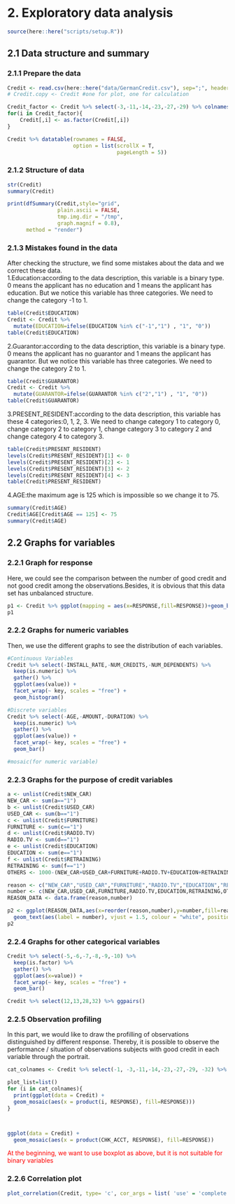 # 2. Exploratory data analysis    

```r
source(here::here("scripts/setup.R"))
```

## 2.1 Data structure and summary   

### 2.1.1 Prepare the data    
```r
Credit <- read.csv(here::here("data/GermanCredit.csv"), sep=";", header=T)
# Credit.copy <- Credit #one for plot, one for calculation

Credit_factor <- Credit %>% select(-3,-11,-14,-23,-27,-29) %>% colnames()
for(i in Credit_factor){
    Credit[,i] <- as.factor(Credit[,i])
} 

Credit %>% datatable(rownames = FALSE,
                     option = list(scrollX = T,
                                   pageLength = 5))

```

### 2.1.2 Structure of data
```r
str(Credit)
summary(Credit)
```
   
```r

print(dfSummary(Credit,style="grid",
                plain.ascii = FALSE, 
                tmp.img.dir = "/tmp",
                graph.magnif = 0.8),
      method = "render")
```

### 2.1.3 Mistakes found in the data    
After checking the structure, we find some mistakes about the data and we correct these data.     
1.Education:according to the data description, this variable is a binary type. 0 means the applicant has no education and 1 means the applicant has education. But we notice this variable has three categories. We need to change the category -1 to 1.    
```r
table(Credit$EDUCATION)
Credit <- Credit %>% 
  mutate(EDUCATION=ifelse(EDUCATION %in% c("-1","1") , "1", "0"))
table(Credit$EDUCATION)
```

2.Guarantor:according to the data description, this variable is a binary type. 0 means the applicant has no guarantor and 1 means the applicant has guarantor. But we notice this variable has three categories. We need to change the category 2 to 1.    
```r
table(Credit$GUARANTOR)
Credit <- Credit %>% 
  mutate(GUARANTOR=ifelse(GUARANTOR %in% c("2","1") , "1", "0"))
table(Credit$GUARANTOR)
```

3.PRESENT_RESIDENT:according to the data description, this variable has these 4 categories:0, 1, 2, 3. We need to change category 1 to category 0, change category 2 to category 1, change category 3 to category 2 and change category 4 to category 3.    
```r
table(Credit$PRESENT_RESIDENT)
levels(Credit$PRESENT_RESIDENT)[1] <- 0
levels(Credit$PRESENT_RESIDENT)[2] <- 1
levels(Credit$PRESENT_RESIDENT)[3] <- 2
levels(Credit$PRESENT_RESIDENT)[4] <- 3
table(Credit$PRESENT_RESIDENT)
```

4.AGE:the maximum age is 125 which is impossible so we change it to 75. 
```r
summary(Credit$AGE)
Credit$AGE[Credit$AGE == 125] <- 75
summary(Credit$AGE)
```


## 2.2 Graphs for variables    

### 2.2.1 Graph for response    
Here, we could see the comparison between the number of good credit and not good credit among the observations.Besides, it is obvious that this data set has unbalanced structure.      

```r
p1 <- Credit %>% ggplot(mapping = aes(x=RESPONSE,fill=RESPONSE))+geom_bar()
p1
```

### 2.2.2 Graphs for numeric variables    
Then, we use the different graphs to see the distribution of each variables.    

```r
#Continuous Variables
Credit %>% select(-INSTALL_RATE,-NUM_CREDITS,-NUM_DEPENDENTS) %>% 
  keep(is.numeric) %>% 
  gather() %>% 
  ggplot(aes(value)) +
  facet_wrap(~ key, scales = "free") +
  geom_histogram()
```


```r
#Discrete variables
Credit %>% select(-AGE,-AMOUNT,-DURATION) %>% 
  keep(is.numeric) %>% 
  gather() %>% 
  ggplot(aes(value)) +
  facet_wrap(~ key, scales = "free") +
  geom_bar()
```


```r
#mosaic(for numeric variable)
```


### 2.2.3 Graphs for the purpose of credit variables    

```r
a <- unlist(Credit$NEW_CAR) 
NEW_CAR <- sum(a=="1")
b <- unlist(Credit$USED_CAR) 
USED_CAR <- sum(b=="1")
c <- unlist(Credit$FURNITURE) 
FURNITURE <- sum(c=="1")
d <- unlist(Credit$RADIO.TV) 
RADIO.TV <- sum(d=="1")
e <- unlist(Credit$EDUCATION)
EDUCATION <- sum(e=="1")
f <- unlist(Credit$RETRAINING)
RETRAINING <- sum(f=="1")
OTHERS <- 1000-(NEW_CAR+USED_CAR+FURNITURE+RADIO.TV+EDUCATION+RETRAINING)

reason <- c("NEW_CAR","USED_CAR","FURNITURE","RADIO.TV","EDUCATION","RETRAINING","OTHERS")
number <- c(NEW_CAR,USED_CAR,FURNITURE,RADIO.TV,EDUCATION,RETRAINING,OTHERS)
REASON_DATA <- data.frame(reason,number)

p2 <- ggplot(REASON_DATA,aes(x=reorder(reason,number),y=number,fill=reason))+geom_col()+
  geom_text(aes(label = number), vjust = 1.5, colour = "white", position = position_dodge(.9), size = 5)
p2
```

### 2.2.4 Graphs for other categorical variables      
```r
Credit %>% select(-5,-6,-7,-8,-9,-10) %>% 
  keep(is.factor) %>% 
  gather() %>% 
  ggplot(aes(x=value)) +
  facet_wrap(~ key, scales = "free") +
  geom_bar()
```
  
```r
Credit %>% select(12,13,28,32) %>% ggpairs()
```

### 2.2.5 Observation profiling          
In this part, we would like to draw the profilling of observations distinguished by different response. Thereby, it is possible to observe the performance / situation of observations subjects with good credit in each variable through the portrait.    
```r
cat_colnames <- Credit %>% select(-1, -3,-11,-14,-23,-27,-29, -32) %>% colnames()

plot_list=list()
for (i in cat_colnames){
  print(ggplot(data = Credit) +
  geom_mosaic(aes(x = product(i, RESPONSE), fill=RESPONSE)))
}



ggplot(data = Credit) +
  geom_mosaic(aes(x = product(CHK_ACCT, RESPONSE), fill=RESPONSE))


```
<font color=red>
At the beginning, we want to use boxplot as above, but it is not suitable for binary variables
</font>

### 2.2.6 Correlation plot          
```r

plot_correlation(Credit, type= 'c', cor_args = list( 'use' = 'complete.obs')) #only show numerical value

```
